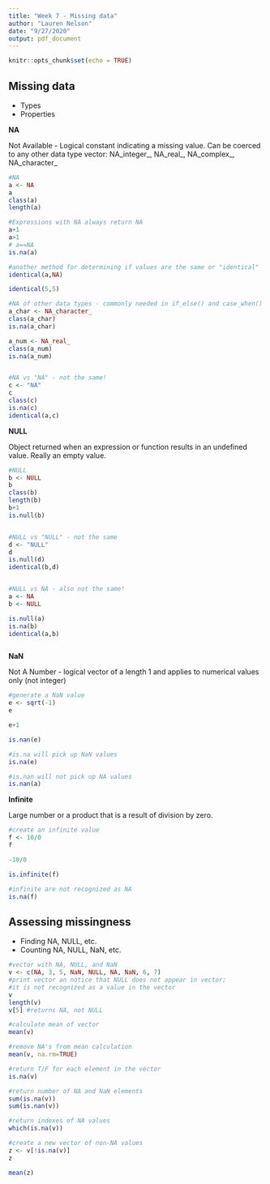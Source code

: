 ```yaml
---
title: "Week 7 - Missing data"
author: "Lauren Nelson"
date: "9/27/2020"
output: pdf_document
---
```


```r
knitr::opts_chunk$set(echo = TRUE)
```



## Missing data 

* Types
* Properties

**NA**

Not Available - Logical constant indicating a missing value. Can be coerced to any other data type vector: NA_integer_, NA_real_, NA_complex_, NA_character_ 
```r

#NA
a <- NA
a
class(a)
length(a)

#Expressions with NA always return NA
a+1
a>1
# a==NA
is.na(a)

#another method for determining if values are the same or "identical"
identical(a,NA)

identical(5,5)

#NA of other data types - commonly needed in if_else() and case_when()
a_char <- NA_character_
class(a_char)
is.na(a_char)

a_num <- NA_real_
class(a_num)
is.na(a_num)


#NA vs "NA" - not the same!
c <- "NA"
c
class(c)
is.na(c)
identical(a,c)

```

**NULL**

Object returned when an expression or function results in an undefined value. Really an empty value. 
```r
#NULL
b <- NULL
b
class(b)
length(b)
b+1
is.null(b)


#NULL vs "NULL" - not the same
d <- "NULL"
d
is.null(d)
identical(b,d)


#NULL vs NA - also not the same!
a <- NA
b <- NULL

is.null(a)
is.na(b)
identical(a,b)



```

**NaN**

Not A Number - logical vector of a length 1 and applies to numerical values only (not integer)
```r
#generate a NaN value
e <- sqrt(-1)
e

e+1

is.nan(e)

#is.na will pick up NaN values
is.na(e)

#is.nan will not pick up NA values
is.nan(a)


```

**Infinite**

Large number or a product that is a result of division by zero. 
```r
#create an infinite value
f <- 10/0
f

-10/0

is.infinite(f)

#infinite are not recognized as NA
is.na(f)

```


## Assessing missingness

* Finding NA, NULL, etc.
* Counting NA, NULL, NaN, etc.

```r

#vector with NA, NULL, and NaN
v <- c(NA, 3, 5, NaN, NULL, NA, NaN, 6, 7)
#print vector an notice that NULL does not appear in vector; 
#it is not recognized as a value in the vector
v
length(v)
v[5] #returns NA, not NULL

#calculate mean of vector
mean(v)

#remove NA's from mean calculation
mean(v, na.rm=TRUE)

#return T/F for each element in the vector
is.na(v)

#return number of NA and NaN elements
sum(is.na(v))
sum(is.nan(v))

#return indexes of NA values
which(is.na(v))

#create a new vector of non-NA values
z <- v[!is.na(v)]
z

mean(z)

```


